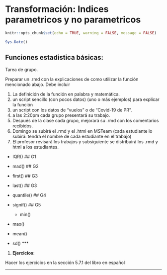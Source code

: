 # Transformación: Indices parametricos y no parametricos

```r
knitr::opts_chunk$set(echo = TRUE, warning = FALSE, message = FALSE)

Sys.Date()
```

## Funciones estadistica básicas:

Tarea de grupo.

Preparar un .rmd con la explicaciones de como utilizar la función mencionado abajo. Debe incluir

1.  La definición de la función en palabra y matemática.
2.  un script sencillo (con pocos datos) (uno o más ejemplos) para explicar la función
3.  un script con los datos de "vuelos" o de "Covid-19 de PR".
4.  a las 2:20pm cada grupo presentará su trabajo.
5.  Después de la clase cada grupo, mejorará su .rmd con los comentarios recibidos.\
6.  Domingo se subirá el .rmd y el .html en MSTeam (cada estudiante lo subirá: tendra el nombre de cada estudiante en el trabajo)
7.  El profesor revisará los trabajos y subsiguiente se distribuirá los .rmd y html a los estudiantes.

-   IQR() \## G1

-   mad() \## G2

-   first() \## G3

-   last() \## G3

-   quantile() \## G4

-   signif() \## G5

    -   min()

-   max()

-   mean()

-   sd() \*\*\*

1.  **Ejercicios**:

Hacer los ejercicios en la sección 5.7.1 del libro en español

------------------------------------------------------------------------









